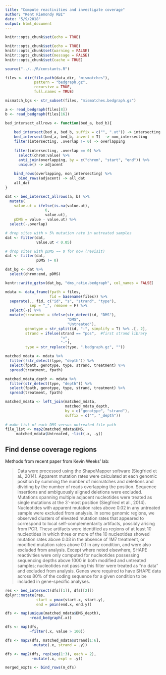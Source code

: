 ```yaml
---
title: "Compute reactivities and investigate coverage"
author: "Kent Riemondy RBI"
date: "5/9/2018"
output: html_document
---
```


```r
knitr::opts_chunk$set(echo = TRUE)
```

```r
knitr::opts_chunk$set(echo = TRUE)
knitr::opts_chunk$set(warning = FALSE)
knitr::opts_chunk$set(message = FALSE)
knitr::opts_chunk$set(cache = TRUE)
```

```r
source("../../R/constants.R")
```

```r
files <- dir(file.path(data_dir, "mismatches"),
             pattern = "bedgraph.gz",
             recursive = TRUE,
             full.names = TRUE)

mismatch_bgs <- str_subset(files, "mismatches.bedgraph.gz")

a <- read_bedgraph(files[8])
b <- read_bedgraph(files[16])

bed_intersect_allrows <- function(bed_a, bed_b){
    
    bed_intersect(bed_a, bed_b, suffix = c("", ".ut")) -> intersecting
    bed_intersect(bed_a, bed_b, invert = T)  -> non_intersecting
    filter(intersecting, .overlap != 0) -> overlapping
    
    filter(intersecting, .overlap == 0) %>% 
      select(chrom:value) %>% 
      anti_join(overlapping, by = c("chrom", "start", "end")) %>% 
      unique() -> adjacent
    
    bind_rows(overlapping, non_intersecting) %>% 
      bind_rows(adjacent) -> all_dat
    all_dat
}
```

```r
dat <- bed_intersect_allrows(a, b) %>% 
  mutate(
    value.ut = ifelse(is.na(value.ut),
                  0,
                  value.ut),
    pDMS = value - value.ut) %>% 
  select(-.overlap)

# drop sites with > 5% mutation rate in untreated samples
dat <- filter(dat, 
              value.ut < 0.05)

# drop sites with pDMS == 0 for now (revisit)
dat <- filter(dat,
              pDMS != 0)

dat_bg <- dat %>% 
  select(chrom:end, pDMS)

kentr::write_gztsv(dat_bg, "dms_ratio.bedgraph", col_names = FALSE)
```


```r

mdata <- data_frame(fpath = files,
                    fid = basename(files)) %>% 
  separate(., fid, c("id", "s", "strand", "type"), 
           sep = "_", remove = F) %>% 
  select(-s) %>% 
  mutate(treatment = ifelse(str_detect(id, "DMS"),
                            "DMS",
                            "Untreated"),
         genotype = str_split(id, "-", simplify = T) %>% .[, 2],
         strand = ifelse(strand == "pos",  #first strand library
                         "+",
                         "-"),
         type = str_replace(type, ".bedgraph.gz", ""))

matched_mdata <- mdata %>% 
  filter(!str_detect(type, "depth")) %>% 
  select(fpath, genotype, type, strand, treatment) %>% 
  spread(treatment, fpath) 

matched_mdata_depth <- mdata %>% 
  filter(str_detect(type, "depth")) %>% 
  select(fpath, genotype, type, strand, treatment) %>% 
  spread(treatment, fpath) 

matched_mdata <- left_join(matched_mdata,
                           matched_mdata_depth,
                           by = c("genotype", "strand"), 
                           suffix = c("", "_depth"))
                           
# make list of each DMS versus untreated file path
file_list <- map2(matched_mdata$DMS, 
     matched_mdata$Untreated, ~list(.x, .y))

```


## Find dense coverage regions

Methods from recent paper from Kevin Weeks' lab:

>Data were processed using the ShapeMapper software (Siegfried et al., 2014). Apparent mutation rates were calculated at each genomic position by summing the number of mismatches and deletions and dividing by the number of reads overlapping the position. Sequence insertions and ambiguously aligned deletions were excluded. Mutations spanning multiple adjacent nucleotides were treated as single mutations at the 3′-most position (Siegfried et al., 2014). Nucleotides with apparent mutation rates above 0.02 in any untreated sample were excluded from analysis. In some genomic regions, we observed clusters of elevated mutation rates that appeared to correspond to local self-complementarity artifacts, possibly arising from PCR. These artifacts were identified as regions of at least 10 nucleotides in which three or more of the 10 nucleotides showed mutation rates above 0.03 in the absence of 1M7 treatment, or modified mutation rates above 0.1 in any condition, and were also excluded from analysis. Except where noted elsewhere, SHAPE reactivities were only computed for nucleotides possessing sequencing depths above 1000 in both modified and untreated samples; nucleotides not passing this filter were treated as “no data” and excluded from analysis. Genes were required to have SHAPE data across 80% of the coding sequence for a given condition to be included in gene-specific analyses.

```r
res <- bed_intersect(dfs[[1]], dfs[[2]])
dplyr::mutate(res, 
              start = pmax(start.x, start.y),
              end = pmin(end.x, end.y))
```

```r
dfs <- map(unique(matched_mdata$DMS_depth), 
           ~read_bedgraph(.x))

dfs <- map(dfs,
           ~filter(.x, value > 100))

dfs <- map2(dfs, matched_mdata$strand[1:6], 
            ~mutate(.x, strand = .y))

dfs <- map2(dfs, rep(seq(1:3), each = 2),
            ~mutate(.x, expt = .y))

merged_expts <- bind_rows(m_dfs)
```